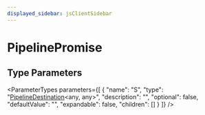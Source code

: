 ```yaml
---
displayed_sidebar: jsClientSidebar
---
```



# PipelinePromise

## Type Parameters

<ParameterTypes parameters={[
  {
    "name": "S",
    "type": "[PipelineDestination](internal.internal-3.PipelineDestination.mdx)&#60;any, any&#62;",
    "description": "",
    "optional": false,
    "defaultValue": "",
    "expandable": false,
    "children": []
  }
]} />
